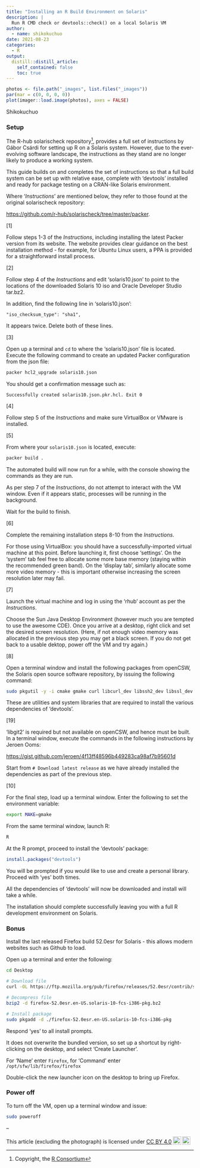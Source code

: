 ```yaml
---
title: "Installing an R Build Environment on Solaris"
description: |
  Run R CMD check or devtools::check() on a local Solaris VM
author:
  - name: shikokuchuo
date: 2021-08-23
categories:
  - R
output:
  distill::distill_article:
    self_contained: false
    toc: true
---
```


```r

photos <- file.path("_images", list.files("_images"))
par(mar = c(0, 0, 0, 0))
plot(imager::load.image(photos), axes = FALSE)

```
<aside>Shikokuchuo</aside>

### Setup

The R-hub solarischeck repository^[Copyright, the [R Consortium](https://www.r-consortium.org/)], provides a full set of instructions by Gábor Csárdi for setting up R on a Solaris system. However, due to the ever-evolving software landscape, the instructions as they stand are no longer likely to produce a working system.

This guide builds on and completes the set of instructions so that a full build system can be set up with relative ease, complete with 'devtools' installed and ready for package testing on a CRAN-like Solaris environment.

Where '*Instructions*' are mentioned below, they refer to those found at the original solarischeck repository: 

<a href="https://github.com/r-hub/solarischeck/tree/master/packer" target="_blank">https://github.com/r-hub/solarischeck/tree/master/packer</a>.

[1]

Follow steps 1-3 of the *Instructions*, including installing the latest Packer version from its website. The website provides clear guidance on the best installation method - for example, for Ubuntu Linux users, a PPA is provided for a straightforward install process.

[2]

Follow step 4 of the *Instructions* and edit 'solaris10.json' to point to the locations of the downloaded Solaris 10 iso and Oracle Developer Studio tar.bz2.

In addition, find the following line in 'solaris10.json':
```
"iso_checksum_type": "sha1",
```
It appears twice. Delete both of these lines.

[3]

Open up a terminal and `cd` to where the 'solaris10.json' file is located. Execute the following command to create an updated Packer configuration from the json file:

```bash
packer hcl2_upgrade solaris10.json
```

You should get a confirmation message such as:
```
Successfully created solaris10.json.pkr.hcl. Exit 0
```

[4]

Follow step 5 of the *Instructions* and make sure VirtualBox or VMware is installed. 

[5]

From where your `solaris10.json` is located, execute:

```bash
packer build .
```

The automated build will now run for a while, with the console showing the commands as they are run.

As per step 7 of the *Instructions*, do not attempt to interact with the VM window. Even if it appears static, processes will be running in the background.

Wait for the build to finish.

[6]

Complete the remaining installation steps 8-10 from the *Instructions*.

For those using VirtualBox: you should have a successfully-imported virtual machine at this point. Before launching it, first choose 'settings'. On the 'system' tab feel free to allocate some more base memory (staying within the recommended green band). On the 'display tab', similarly allocate some more video memory - this is important otherwise increasing the screen resolution later may fail.

[7]

Launch the virtual machine and log in using the 'rhub' account as per the *Instructions*.

Choose the Sun Java Desktop Environment (however much you are tempted to use the awesome CDE). Once you arrive at a desktop, right click and set the desired screen resolution. (Here, if not enough video memory was allocated in the previous step you may get a black screen. If you do not get back to a usable dektop, power off the VM and try again.)

[8]

Open a terminal window and install the following packages from openCSW, the Solaris open source software repository, by issuing the following command:

```bash
sudo pkgutil -y -i cmake gmake curl libcurl_dev libssh2_dev libssl_dev libxml2_dev libiconv_dev
```

These are utilities and system libraries that are required to install the various dependencies of 'devtools'.

[19] 

'libgit2' is required but not available on openCSW, and hence must be built. In a terminal window, execute the commands in the following instructions by Jeroen Ooms:

<a href="https://gist.github.com/jeroen/4f13ff48596b449283ca98af7b95601d" target="_blank">https://gist.github.com/jeroen/4f13ff48596b449283ca98af7b95601d</a>

Start from `# Download latest release` as we have already installed the dependencies as part of the previous step.

[10] 

For the final step, load up a terminal window. Enter the following to set the environment variable:

```bash
export MAKE=gmake
```

From the same terminal window, launch R:

```bash
R
```

At the R prompt, proceed to install the 'devtools' package:

```r
install.packages("devtools")
```

You will be prompted if you would like to use and create a personal library. Proceed with 'yes' both times.

All the dependencies of 'devtools' will now be downloaded and install will take a while.

The installation should complete successfully leaving you with a full R development environment on Solaris.

### Bonus

Install the last released Firefox build 52.0esr for Solaris - this allows modern websites such as Github to load.

Open up a terminal and enter the following:

```bash
cd Desktop

# Download file
curl -OL https://ftp.mozilla.org/pub/firefox/releases/52.0esr/contrib/solaris_pkgadd/firefox-52.0esr.en-US.solaris-10-fcs-i386-pkg.bz2

# Decompress file
bzip2 -d firefox-52.0esr.en-US.solaris-10-fcs-i386-pkg.bz2

# Install package
sudo pkgadd -d ./firefox-52.0esr.en-US.solaris-10-fcs-i386-pkg
```

Respond 'yes' to all install prompts.

It does not overwrite the bundled version, so set up a shortcut by right-clicking on the desktop, and select 'Create Launcher'.

For 'Name' enter `Firefox`, for 'Command' enter `/opt/sfw/lib/firefox/firefox`

Double-click the new launcher icon on the desktop to bring up Firefox.

### Power off

To turn off the VM, open up a terminal window and issue:

```bash
sudo poweroff
```

--

<p xmlns:cc="http://creativecommons.org/ns#" >This article (excluding the photograph) is licensed under <a href="http://creativecommons.org/licenses/by/4.0/?ref=chooser-v1" target="_blank" rel="license noopener noreferrer" style="display:inline-block;">CC BY 4.0<img style="height:22px!important;margin-left:3px;vertical-align:text-bottom;" src="https://mirrors.creativecommons.org/presskit/icons/cc.svg?ref=chooser-v1"><img style="height:22px!important;margin-left:3px;vertical-align:text-bottom;" src="https://mirrors.creativecommons.org/presskit/icons/by.svg?ref=chooser-v1"></a></p>
